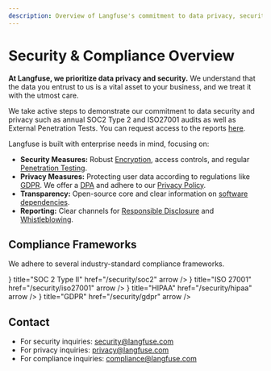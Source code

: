 ```yaml
---
description: Overview of Langfuse's commitment to data privacy, security, and compliance, including links to detailed pages on specific measures and certifications.
---
```


# Security & Compliance Overview

**At Langfuse, we prioritize data privacy and security.** We understand that the data you entrust to us is a vital asset to your business, and we treat it with the utmost care.

We take active steps to demonstrate our commitment to data security and privacy such as annual SOC2 Type 2 and ISO27001 audits as well as External Penetration Tests. You can request access to the reports [here](/request-security-docs).

Langfuse is built with enterprise needs in mind, focusing on:

- **Security Measures:** Robust [Encryption](/security/encryption), access controls, and regular [Penetration Testing](/security/penetration-testing).
- **Privacy Measures:** Protecting user data according to regulations like [GDPR](/security/gdpr). We offer a [DPA](https://static.langfuse.com/legal/2025-02-17-Public-Langfuse%20DPA.docx.pdf) and adhere to our [Privacy Policy](/privacy).
- **Transparency:** Open-source core and clear information on [software dependencies](/security/dependencies).
- **Reporting:** Clear channels for [Responsible Disclosure](/security/responsible-disclosure) and [Whistleblowing](/security/whistleblowing).

## Compliance Frameworks

We adhere to several industry-standard compliance frameworks.


<Cards num={2}>
  <Cards.Card
    icon={<ShieldCheck size="24" />}
    title="SOC 2 Type II"
    href="/security/soc2"
    arrow
  />
  <Cards.Card
    icon={<BadgeCheck size="24" />}
    title="ISO 27001"
    href="/security/iso27001"
    arrow
  />
  <Cards.Card
    icon={<HeartPulse size="24" />}
    title="HIPAA"
    href="/security/hipaa"
    arrow
  />
  <Cards.Card
    icon={<FileLock size="24" />}
    title="GDPR"
    href="/security/gdpr"
    arrow
  />
</Cards>

## Contact

- For security inquiries: security@langfuse.com
- For privacy inquiries: privacy@langfuse.com
- For compliance inquiries: compliance@langfuse.com
